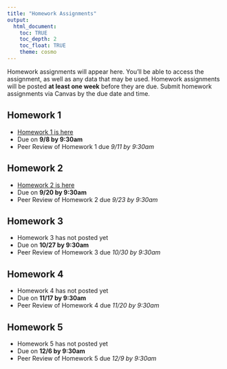 ```yaml
---
title: "Homework Assignments"
output: 
  html_document:
    toc: TRUE
    toc_depth: 2
    toc_float: TRUE
    theme: cosmo
---
```


Homework assignments will appear here. You'll be able to access the assignment, as well as any data that may be used. Homework assignments will be posted **at least one week** before they are due. Submit homework assignments via Canvas by the due date and time.

## Homework 1
- [Homework 1 is here](homework/homework_1.html)
- Due on **9/8 by 9:30am**
- Peer Review of Homework 1 due *9/11 by 9:30am*

## Homework 2
- [Homework 2 is here](homework/homework_2.html)
- Due on **9/20 by 9:30am**
- Peer Review of Homework 2 due *9/23 by 9:30am*

## Homework 3
- Homework 3 has not posted yet
- Due on **10/27 by 9:30am**
- Peer Review of Homework 3 due *10/30 by 9:30am*

## Homework 4
- Homework 4 has not posted yet
- Due on **11/17 by 9:30am**
- Peer Review of Homework 4 due *11/20 by 9:30am*

## Homework 5
- Homework 5 has not posted yet
- Due on **12/6 by 9:30am**
- Peer Review of Homework 5 due *12/9 by 9:30am*
